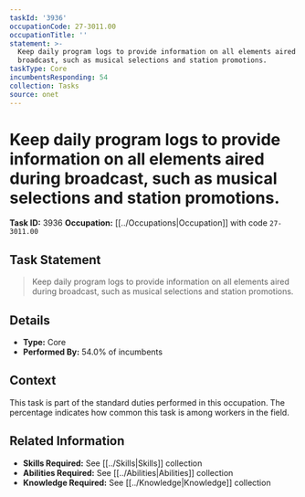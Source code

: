 ```yaml
---
taskId: '3936'
occupationCode: 27-3011.00
occupationTitle: ''
statement: >-
  Keep daily program logs to provide information on all elements aired during
  broadcast, such as musical selections and station promotions.
taskType: Core
incumbentsResponding: 54
collection: Tasks
source: onet
---
```

# Keep daily program logs to provide information on all elements aired during broadcast, such as musical selections and station promotions.

**Task ID:** 3936
**Occupation:** [[../Occupations|Occupation]] with code `27-3011.00`

## Task Statement

> Keep daily program logs to provide information on all elements aired during broadcast, such as musical selections and station promotions.

## Details

- **Type:** Core
- **Performed By:** 54.0% of incumbents

## Context

This task is part of the standard duties performed in this occupation. The percentage indicates how common this task is among workers in the field.

## Related Information

- **Skills Required:** See [[../Skills|Skills]] collection
- **Abilities Required:** See [[../Abilities|Abilities]] collection
- **Knowledge Required:** See [[../Knowledge|Knowledge]] collection
